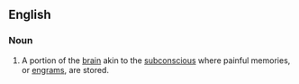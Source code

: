 ==English==
===Noun===
{{wikipedia}}
{{en-noun|-}}
# {{context|Scientology|lang=en}} A portion of the [[brain]] akin to the [[subconscious]] where painful memories, or [[engram]]s, are stored.